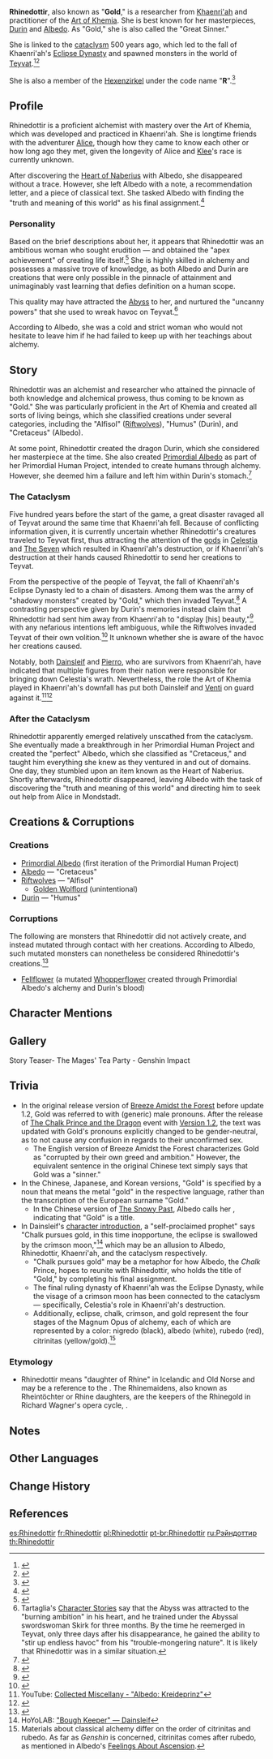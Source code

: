 {{Character Infobox
|image            = 
|type             = Mentioned
|name             = 
|realname         = <!--|chineseName      = {{zh|黄金|rm=Huángjīn|tl=Gold}}
|japaneseName     = {{ja|黄金|rm=Ougon|tl=Gold}}
|koreanName       = {{ko|황금|rm=Hwanggeum|tl=Gold}}-->
|region           = Khaenri'ah
|affiliation      = Hexenzirkel
|occupation       = 
|title            = "Gold"
|title2           = Great Sinner
|title3           = Rhine <small>(by [[Alice]])</small>
|title4           = 
|title5           = 
|title6           = 
|voiceEN          = [[imdb:nm8739980|Ivy Dupler]]<ref name="Mages Tea Party">YouTube: [https://www.youtube.com/watch?v=RigK4OwCCM8 Story Teaser: The Mages' Tea Party] (Video Description)</ref>
|voiceCN          = [https://zh.moegirl.org.cn/范楚绒 Fan Churong ({{zh|范楚绒}})]<ref>YouTube: [https://youtu.be/rzXKnDYdFKY {{zh|《原神》剧情PV-「魔女的茶会」}}] (Video Description)</ref>
|voiceJP          = {{w|Atsuko Tanaka (voice actress)|Tanaka Atsuko ({{ja|田中敦子}})}}<ref>YouTube: [https://youtu.be/rzXKnDYdFKY Story Teaser: The Mages' Tea Party <nowiki>|</nowiki> Genshin Impact] (Video Description)</ref>
|voiceKR          = So-yeon ({{ko|소연}})<ref>YouTube: [https://youtu.be/rzXKnDYdFKY {{ko|원신 | 스토리 PV-「마녀들의 티타임」}}] (Video Description)</ref>
}}
'''Rhinedottir''', also known as "'''Gold'''," is a researcher from [[Khaenri'ah]] and practitioner of the [[Art of Khemia]]. She is best known for her masterpieces, [[Durin]] and [[Albedo]]. As "Gold," she is also called the "Great Sinner."

She is linked to the [[cataclysm]] 500 years ago, which led to the fall of Khaenri'ah's [[Eclipse Dynasty]] and spawned monsters in the world of [[Teyvat]].<ref name="BAF">{{Ref/Book|Breeze Amidst the Forest}}</ref><ref name="aerochunk">{{Ref/Item|Chunk of Aerosiderite}}</ref>

She is also a member of the [[Hexenzirkel]] under the code name "'''R'''".<ref>{{Ref/Quest|Joy Above the Clouds}}</ref>

==Profile==
{{Quote|Unborn life, unfulfilled wishes,<br />Tragic dreams at the edge of the universal darkness that could never come true,<br />Indwell my body, and descend unto this world.|Rhinedottir, in Durin's memories as narrated in [[Festering Desire]]}}

Rhinedottir is a proficient alchemist with mastery over the Art of Khemia, which was developed and practiced in Khaenri'ah. She is longtime friends with the adventurer [[Alice]], though how they came to know each other or how long ago they met, given the longevity of Alice and [[Klee]]'s race is currently unknown.

After discovering the [[Heart of Naberius]] with Albedo, she disappeared without a trace. However, she left Albedo with a note, a recommendation letter, and a piece of classical text. She tasked Albedo with finding the "truth and meaning of this world" as his final assignment.<ref>{{Ref/CS|Albedo|4}}</ref>

===Personality===
Based on the brief descriptions about her, it appears that Rhinedottir was an ambitious woman who sought erudition &mdash; and obtained the "apex achievement" of creating life itself.<ref>{{Ref/Quest|The Snowy Past}}</ref> She is highly skilled in alchemy and possesses a massive trove of knowledge, as both Albedo and Durin are creations that were only possible in the pinnacle of attainment and unimaginably vast learning that defies definition on a human scope.

This quality may have attracted the [[Abyss]] to her, and nurtured the "uncanny powers" that she used to wreak havoc on Teyvat.<ref group="Note">Tartaglia's [[Tartaglia/Lore#Character Stories|Character Stories]] say that the Abyss was attracted to the "burning ambition" in his heart, and he trained under the Abyssal swordswoman Skirk for three months. By the time he reemerged in Teyvat, only three days after his disappearance, he gained the ability to "stir up endless havoc" from his "trouble-mongering nature". It is likely that Rhinedottir was in a similar situation.</ref>

According to Albedo, she was a cold and strict woman who would not hesitate to leave him if he had failed to keep up with her teachings about alchemy.
<!--===Appearance===-->

==Story==
Rhinedottir was an alchemist and researcher who attained the pinnacle of both knowledge and alchemical prowess, thus coming to be known as "Gold." She was particularly proficient in the Art of Khemia and created all sorts of living beings, which she classified creations under several categories, including the "Alfisol" ([[Riftwolves]]), "Humus" (Durin), and "Cretaceus" (Albedo).

At some point, Rhinedottir created the dragon Durin, which she considered her masterpiece at the time. She also created [[Primordial Albedo]] as part of her Primordial Human Project, intended to create humans through alchemy. However, she deemed him a failure and left him within Durin's stomach.<ref>{{Ref/Quest|The Shadows Deepen}}</ref>

===The Cataclysm===
{{See also|Cataclysm#The Cataclysm in Teyvat}}
Five hundred years before the start of the game, a great disaster ravaged all of Teyvat around the same time that Khaenri'ah fell. Because of conflicting information given, it is currently uncertain whether Rhinedottir's creatures traveled to Teyvat first, thus attracting the attention of the [[gods]] in [[Celestia]] and [[The Seven]] which resulted in Khaenri'ah's destruction, or if Khaenri'ah's destruction at their hands caused Rhinedottir to send her creations to Teyvat.

From the perspective of the people of Teyvat, the fall of Khaenri'ah's Eclipse Dynasty led to a chain of disasters. Among them was the army of "shadowy monsters" created by "Gold," which then invaded Teyvat.<ref>{{Ref/Book|Breeze Amidst the Forest|1}}</ref> A contrasting perspective given by Durin's memories instead claim that Rhinedottir had sent him away from Khaenri'ah to "display [his] beauty,"<ref>{{Ref/Weapon|Festering Desire}}</ref> with any nefarious intentions left ambiguous, while the Riftwolves invaded Teyvat of their own volition.<ref>{{Ref/Enemy|Golden Wolflord}}</ref> It unknown whether she is aware of the havoc her creations caused.

Notably, both [[Dainsleif]] and [[Pierro]], who are survivors from Khaenri'ah, have indicated that multiple figures from their nation were responsible for bringing down Celestia's wrath. Nevertheless, the role the Art of Khemia played in Khaenri'ah's downfall has put both Dainsleif and [[Venti]] on guard against it.<ref>YouTube: [https://youtu.be/xOJfaOI87XU Collected Miscellany - "Albedo: Kreideprinz"]</ref><ref>{{Ref/VO|Venti|About Albedo}}</ref>

===After the Cataclysm===
Rhinedottir apparently emerged relatively unscathed from the cataclysm. She eventually made a breakthrough in her Primordial Human Project and created the "perfect" Albedo, which she classified as "Cretaceus," and taught him everything she knew as they ventured in and out of domains. One day, they stumbled upon an item known as the Heart of Naberius. Shortly afterwards, Rhinedottir disappeared, leaving Albedo with the task of discovering the "truth and meaning of this world" and directing him to seek out help from Alice in Mondstadt.

==Creations & Corruptions==
===Creations===
*[[Primordial Albedo]] (first iteration of the Primordial Human Project)
*[[Albedo]] &mdash; "Cretaceus"
*[[Riftwolves]] &mdash; "Alfisol"
**[[Golden Wolflord]] (unintentional)
*[[Durin]] &mdash; "Humus"

===Corruptions===
The following are monsters that Rhinedottir did not actively create, and instead mutated through contact with her creations. According to Albedo, such mutated monsters can nonetheless be considered Rhinedottir's creations.<ref>{{Ref/Quest|A Secret Born From Ashes}}</ref>
*[[Fellflower]] (a mutated [[Whopperflower]] created through Primordial Albedo's alchemy and Durin's blood)

==Character Mentions==
{{Character Mentions}}

==Gallery==
<gallery>
Story Teaser- The Mages' Tea Party - Genshin Impact
</gallery>

==Trivia==
*In the original release version of [[Breeze Amidst the Forest]] before update 1.2, Gold was referred to with (generic) male pronouns. After the release of [[The Chalk Prince and the Dragon]] event with [[Version 1.2]], the text was updated with Gold's pronouns explicitly changed to be gender-neutral, as to not cause any confusion in regards to their unconfirmed sex.
**The English version of Breeze Amidst the Forest characterizes Gold as "corrupted by their own greed and ambition." However, the equivalent sentence in the original Chinese text simply says that Gold was a "sinner."
*In the Chinese, Japanese, and Korean versions, "Gold" is specified by a noun that means the metal "gold" in the respective language, rather than the transcription of the European surname "Gold."
**In the Chinese version of [[The Snowy Past]], Albedo calls her {{Lang|"Gold" Rhinedottir|zh=「黄金」莱茵多特}}, indicating that "Gold" is a title.
*In Dainsleif's [[Dainsleif#Official Introduction|character introduction]], a "self-proclaimed prophet" says "Chalk pursues gold, in this time inopportune, the eclipse is swallowed by the crimson moon,"<ref>HoYoLAB: [https://www.hoyolab.com/article/18296 "Bough Keeper" &mdash; Dainsleif]</ref> which may be an allusion to Albedo, Rhinedottir, Khaenri'ah, and the cataclysm respectively.
**"Chalk pursues gold" may be a metaphor for how Albedo, the ''Chalk'' Prince, hopes to reunite with Rhinedottir, who holds the title of "Gold," by completing his final assignment.
**The final ruling dynasty of Khaenri'ah was the Eclipse Dynasty, while the visage of a crimson moon has been connected to the cataclysm &mdash; specifically, Celestia's role in Khaenri'ah's destruction.
**Additionally, eclipse, chalk, crimson, and gold represent the four stages of the Magnum Opus of alchemy, each of which are represented by a color: nigredo (black), albedo (white), rubedo (red), citrinitas (yellow/gold).<ref group="Note">Materials about classical alchemy differ on the order of citrinitas and rubedo. As far as ''Genshin'' is concerned, citrinitas comes after rubedo, as mentioned in Albedo's [[Albedo/Voice-Overs#Feelings About Ascension: Climax|Feelings About Ascension]].</ref>

===Etymology===
*Rhinedottir {{Lang|is=Rhinedóttir}} means "daughter of Rhine" in Icelandic and Old Norse and may be a reference to the {{w|Rhinemaidens}}. The Rhinemaidens, also known as Rheintöchter or Rhine daughters, are the keepers of the Rhinegold in Richard Wagner's opera cycle, {{w|Der Ring des Nibelungen}}.

==Notes==
{{Reflist|note=1}}

==Other Languages==
{{Other Languages|default_hidden=1
|en       = Rhinedottir
|zhs      = 莱茵多特
|zhs_rm   = Láiyīnduōtè
|zht      = 萊茵多特
|zht_rm   = Láiyīnduōtè
|ja       = レインドット
|ja_rm    = Reindotto
|ko       = 라인도티르
|es       = Rhinedottir
|fr       = Rhinedottir
|ru       = Рэйндоттир
|th       = Rhinedottir
|vi       = Rhinedottir
|de       = Rhinedottir
|id       = Rhinedottir
|pt       = Rhinedottir
|tr       = Rhinedottir
|it       = Rhinedottir
}}

==Change History==
{{Change History|introduced=1.0}}

==References==
{{Reflist|2}}

[[es:Rhinedottir]]
[[fr:Rhinedottir]]
[[pl:Rhinedottir]]
[[pt-br:Rhinedottir]]
[[ru:Рэйндоттир]]
[[th:Rhinedottir]]